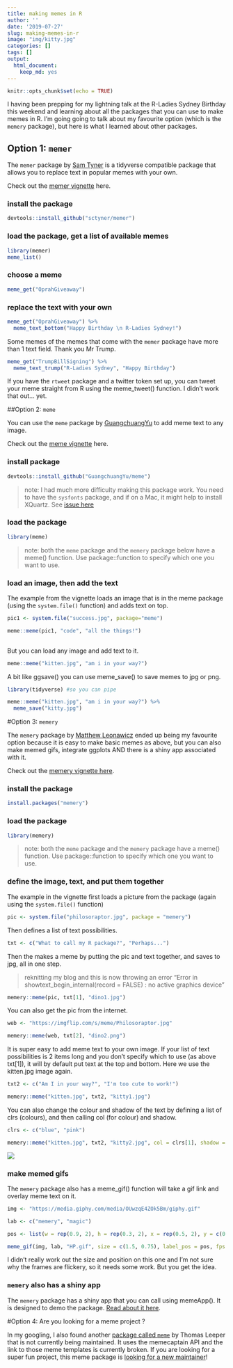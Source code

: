 ```yaml
---
title: making memes in R
author: ''
date: '2019-07-27'
slug: making-memes-in-r
image: "img/kitty.jpg"
categories: []
tags: []
output:
  html_document:
    keep_md: yes
---
```


```r
knitr::opts_chunk$set(echo = TRUE)
```

I having been prepping for my lightning talk at the R-Ladies Sydney Birthday this weekend and learning about all the packages that you can use to make memes in R. I'm going going to talk about my favourite option (which is the `memery` package), but here is what I learned about other packages. 

## Option 1: `memer` 

The `memer` package by [Sam Tyner](https://github.com/sctyner/) is a tidyverse compatible package that allows you to replace text in popular memes with your own. 

Check out the [memer vignette](https://github.com/sctyner/memer) here. 

### install the package

```r
devtools::install_github("sctyner/memer")
```

### load the package, get a list of available memes

```r
library(memer)
meme_list()
```

### choose a meme
```r
meme_get("OprahGiveaway") 
```

### replace the text with your own
```r
meme_get("OprahGiveaway") %>%
  meme_text_bottom("Happy Birthday \n R-Ladies Sydney!")
```

Some memes of the memes that come with the `memer` package have more than 1 text field. Thank you Mr Trump. 

```r
meme_get("TrumpBillSigning") %>% 
  meme_text_trump("R-Ladies Sydney", "Happy Birthday")
```

If you have the `rtweet` package and a twitter token set up, you can tweet your meme straight from R using the meme_tweet() function. I didn't work that out... yet. 


##Option 2: `meme`

You can use the `meme` package by [GuangchuangYu](https://github.com/GuangchuangYu/) to add meme text to any image. 

Check out the [meme vignette](https://cran.r-project.org/web/packages/meme/vignettes/meme.html) here. 


### install package

```r
devtools::install_github("GuangchuangYu/meme")
```

> note: I had much more difficulty making this package work. You need to have the `sysfonts` package, and if on a Mac, it might help to install XQuartz. See [issue here](https://github.com/GuangchuangYu/hexSticker/issues/18)

### load the package

```r
library(meme)
```

> note: both the `meme` package and the `memery` package below have a meme() function. Use package::function to specify which one you want to use. 

### load an image, then add the text

The example from the vignette loads an image that is in the meme package (using the `system.file()` function) and adds text on top. 

```r
pic1 <- system.file("success.jpg", package="meme")

meme::meme(pic1, "code", "all the things!") 
 
```

But you can load any image and add text to it. 

```r
meme::meme("kitten.jpg", "am i in your way?") 

```

A bit like ggsave() you can use meme_save() to save memes to jpg or png. 

```r
library(tidyverse) #so you can pipe
```

```r
meme::meme("kitten.jpg", "am i in your way?") %>%
  meme_save("kitty.jpg")
```

#Option 3: `memery` 

The `memery` package by [Matthew Leonawicz](https://github.com/leonawicz) ended up being my favourite option because it is easy to make basic memes as above, but you can also make memed gifs, integrate ggplots AND there is a shiny app associated with it. 

Check out the [memery vignette here](https://cran.r-project.org/web/packages/memery/vignettes/memery.html). 


### install the package
```r
install.packages("memery")
```

### load the package

```r
library(memery)
```
> note: both the `meme` package and the `memery` package have a meme() function. Use package::function to specify which one you want to use. 

### define the image, text, and put them together

The example in the vignette first loads a picture from the package (again using the `system.file()` function)

```r
pic <- system.file("philosoraptor.jpg", package = "memery")
```

Then defines a list of text possibilities. 
```r
txt <- c("What to call my R package?", "Perhaps...")
```

Then the makes a meme by putting the pic and text together, and saves to jpg, all in one step. 

> reknitting my blog and this is now throwing an error "Error in showtext_begin_internal(record = FALSE) : no active graphics device"

```r

memery::meme(pic, txt[1], "dino1.jpg")

```

You can also get the pic from the internet. 

```r

web <- "https://imgflip.com/s/meme/Philosoraptor.jpg"

memery::meme(web, txt[2], "dino2.png")
```


It is super easy to add meme text to your own image.  If your list of text possibilities is 2 items long and you don't specify which to use (as above txt[1]), it will by default put text at the top and bottom. Here we use the kitten.jpg image again.
```r
txt2 <- c("Am I in your way?", "I'm too cute to work!")

memery::meme("kitten.jpg", txt2, "kitty1.jpg")

```


You can also change the colour and shadow of the text by defining a list of clrs (colours), and then calling col (for colour) and shadow.
```r
clrs <- c("blue", "pink")

memery::meme("kitten.jpg", txt2, "kitty2.jpg", col = clrs[1], shadow = clrs[2])
```

![](/post/2019-07-27-making-memes-in-r_files/kitty2.jpg)

### make memed gifs

The `memery` package also has a meme_gif() function will take a gif link and overlay meme text on it. 

```r
img <- "https://media.giphy.com/media/OUwzqE4ZOk5Bm/giphy.gif"

lab <- c("memery", "magic")

pos <- list(w = rep(0.9, 2), h = rep(0.3, 2), x = rep(0.5, 2), y = c(0.9, 0.75))

meme_gif(img, lab, "HP.gif", size = c(1.5, 0.75), label_pos = pos, fps = 20)
```

I didn't really work out the size and position on this one and I'm not sure why the frames are flickery, so it needs some work. But you get the idea. 


### `memery` also has a shiny app

The `memery` package has a shiny app that you can call using memeApp(). It is designed to demo the package. [Read about it here](https://cran.r-project.org/web/packages/memery/vignettes/memery.html). 


#Option 4: Are you looking for a meme project ? 

In my googling, I also found another [package called `meme`](https://github.com/leeper/meme) by Thomas Leeper that is not currently being maintained. It uses the memecaptain API and the link to those meme templates is currently broken. If you are looking for a super fun project, this meme package is [looking for a new maintainer](https://github.com/leeper/meme/issues/6)!








